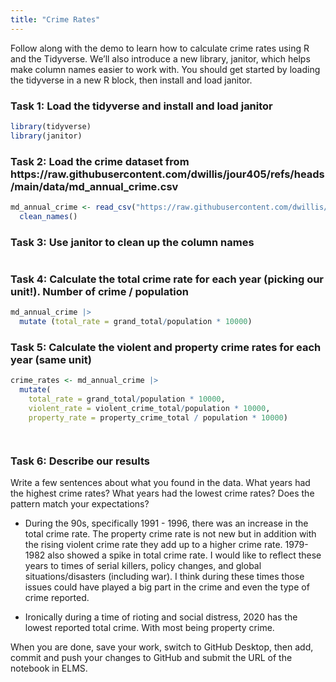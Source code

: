 ```yaml
---
title: "Crime Rates"
---
```


Follow along with the demo to learn how to calculate crime rates using R and the Tidyverse. We'll also introduce a new library, janitor, which helps make column names easier to work with. You should get started by loading the tidyverse in a new R block, then install and load janitor.

### Task 1: Load the tidyverse and install and load janitor

```r

library(tidyverse)
library(janitor)

```


### Task 2: Load the crime dataset from https://raw.githubusercontent.com/dwillis/jour405/refs/heads/main/data/md_annual_crime.csv

```r

md_annual_crime <- read_csv("https://raw.githubusercontent.com/dwillis/jour405/refs/heads/main/data/md_annual_crime.csv") |> 
  clean_names()


```


### Task 3: Use janitor to clean up the column names

```r




```



### Task 4: Calculate the total crime rate for each year (picking our unit!). Number of crime / population


```r

md_annual_crime |>
  mutate (total_rate = grand_total/population * 10000)

```



### Task 5: Calculate the violent and property crime rates for each year (same unit)

```r

crime_rates <- md_annual_crime |>
  mutate( 
    total_rate = grand_total/population * 10000, 
    violent_rate = violent_crime_total/population * 10000, 
    property_rate = property_crime_total / population * 10000)




```



### Task 6: Describe our results

Write a few sentences about what you found in the data. What years had the highest crime rates? What years had the lowest crime rates? Does the pattern match your expectations?

- During the 90s, specifically 1991 - 1996, there was an increase in the total crime rate. The property crime rate is not new but in addition with the rising violent crime rate they add up to a higher crime rate. 1979-1982 also showed a spike in total crime rate. I would like to reflect these years to times of serial killers, policy changes, and global situations/disasters (including war). I think during these times those issues could have played a big part in the crime and even the type of crime reported. 

- Ironically during a time of rioting and social distress, 2020 has the lowest reported total crime. With most being property crime. 


When you are done, save your work, switch to GitHub Desktop, then add, commit and push your changes to GitHub and submit the URL of the notebook in ELMS.

